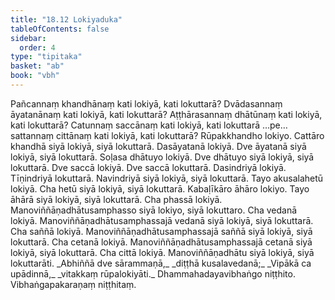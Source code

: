 ```yaml
---
title: "18.12 Lokiyaduka"
tableOfContents: false
sidebar:
  order: 4
type: "tipitaka"
basket: "ab"
book: "vbh"
---
```



<DynamicBreadcrumb />

<Division number="1044" book="vbh">

<Paragraph number="3253" book="vbh">
Pañcannaṃ khandhānaṃ kati lokiyā, kati lokuttarā? Dvādasannaṃ āyatanānaṃ kati lokiyā, kati lokuttarā? Aṭṭhārasannaṃ dhātūnaṃ kati lokiyā, kati lokuttarā? Catunnaṃ saccānaṃ kati lokiyā, kati lokuttarā …pe…  sattannaṃ cittānaṃ kati lokiyā, kati lokuttarā?
</Paragraph>

<Paragraph number="3254" book="vbh">
Rūpakkhandho lokiyo. Cattāro khandhā siyā lokiyā, siyā lokuttarā. Dasāyatanā lokiyā. Dve āyatanā siyā lokiyā, siyā lokuttarā. Soḷasa dhātuyo lokiyā. Dve dhātuyo siyā lokiyā, siyā lokuttarā. Dve saccā lokiyā. Dve saccā lokuttarā.
</Paragraph>

<Paragraph number="3255" book="vbh">
Dasindriyā lokiyā. Tīṇindriyā lokuttarā. Navindriyā siyā lokiyā, siyā lokuttarā. Tayo akusalahetū lokiyā. Cha hetū siyā lokiyā, siyā lokuttarā. Kabaḷīkāro āhāro lokiyo. Tayo āhārā siyā lokiyā, siyā lokuttarā. Cha phassā lokiyā. Manoviññāṇadhātusamphasso siyā lokiyo, siyā lokuttaro. Cha vedanā lokiyā. Manoviññāṇadhātusamphassajā vedanā siyā lokiyā, siyā lokuttarā. Cha saññā lokiyā. Manoviññāṇadhātusamphassajā saññā siyā lokiyā, siyā lokuttarā. Cha cetanā lokiyā. Manoviññāṇadhātusamphassajā cetanā siyā lokiyā, siyā lokuttarā. Cha cittā lokiyā. Manoviññāṇadhātu siyā lokiyā, siyā lokuttarāti.
</Paragraph>

<Paragraph number="3256" type="verses" book="vbh">
_Abhiññā dve sārammaṇā,_  
_diṭṭhā kusalavedanā;_  
_Vipākā ca upādinnā,_  
_vitakkaṃ rūpalokiyāti._  


</Paragraph>
</Division>

<Paragraph number="3257" type="center" book="vbh">
Dhammahadayavibhaṅgo niṭṭhito.



</Paragraph>

<Paragraph number="3258" type="center" book="vbh">
Vibhaṅgapakaraṇaṃ niṭṭhitaṃ.
</Paragraph>